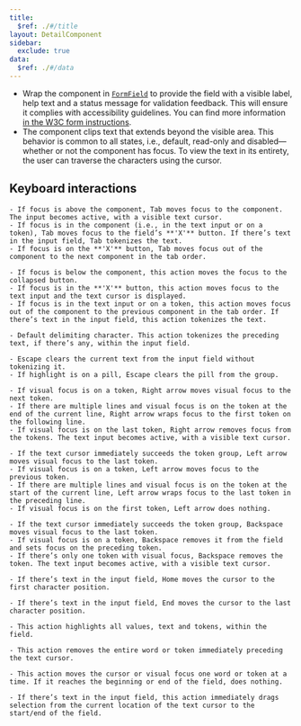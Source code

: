```yaml
---
title:
  $ref: ./#/title
layout: DetailComponent
sidebar:
  exclude: true
data:
  $ref: ./#/data
---
```


- Wrap the component in [`FormField`](/salt/components/form-field) to provide the field with a visible label, help text and a status message for validation feedback. This will ensure it complies with accessibility guidelines. You can find more information [in the W3C form instructions](https://www.w3.org/WAI/tutorials/forms/instructions/).
- The component clips text that extends beyond the visible area. This behavior is common to all states, i.e., default, read-only and disabled—whether or not the component has focus. To view the text in its entirety, the user can traverse the characters using the cursor.

## Keyboard interactions

<KeyboardControls>
  <KeyboardControl keyOrCombos="Tab">

    - If focus is above the component, Tab moves focus to the component. The input becomes active, with a visible text cursor.
    - If focus is in the component (i.e., in the text input or on a token), Tab moves focus to the field’s **'X'** button. If there’s text in the input field, Tab tokenizes the text.
    - If focus is on the **'X'** button, Tab moves focus out of the component to the next component in the tab order.

  </KeyboardControl>
  <KeyboardControl keyOrCombos="Shift + Tab">

    - If focus is below the component, this action moves the focus to the collapsed button.
    - If focus is in the **'X'** button, this action moves focus to the text input and the text cursor is displayed.
    - If focus is in the text input or on a token, this action moves focus out of the component to the previous component in the tab order. If there’s text in the input field, this action tokenizes the text.

  </KeyboardControl>
  <KeyboardControl keyOrCombos="Enter / Comma">

    - Default delimiting character. This action tokenizes the preceding text, if there’s any, within the input field.

  </KeyboardControl>
  <KeyboardControl keyOrCombos="Escape">

    - Escape clears the current text from the input field without tokenizing it.
    - If highlight is on a pill, Escape clears the pill from the group.

  </KeyboardControl>
  <KeyboardControl keyOrCombos="Right arrow">

    - If visual focus is on a token, Right arrow moves visual focus to the next token.
    - If there are multiple lines and visual focus is on the token at the end of the current line, Right arrow wraps focus to the first token on the following line.
    - If visual focus is on the last token, Right arrow removes focus from the tokens. The text input becomes active, with a visible text cursor.

  </KeyboardControl>
  <KeyboardControl keyOrCombos="Left arrow">

    - If the text cursor immediately succeeds the token group, Left arrow moves visual focus to the last token.
    - If visual focus is on a token, Left arrow moves focus to the previous token.
    - If there are multiple lines and visual focus is on the token at the start of the current line, Left arrow wraps focus to the last token in the preceding line.
    - If visual focus is on the first token, Left arrow does nothing.

  </KeyboardControl>
  <KeyboardControl keyOrCombos="Backspace">

    - If the text cursor immediately succeeds the token group, Backspace moves visual focus to the last token.
    - If visual focus is on a token, Backspace removes it from the field and sets focus on the preceding token.
    - If there’s only one token with visual focus, Backspace removes the token. The text input becomes active, with a visible text cursor.

  </KeyboardControl>
  <KeyboardControl keyOrCombos="Home">

    - If there’s text in the input field, Home moves the cursor to the first character position.

  </KeyboardControl>
  <KeyboardControl keyOrCombos="End">

    - If there’s text in the input field, End moves the cursor to the last character position.

  </KeyboardControl>
  <KeyboardControl keyOrCombos="Control + A / Command + A">

    - This action highlights all values, text and tokens, within the field.

  </KeyboardControl>
  <KeyboardControl keyOrCombos="Control + Backspace / Option + Backspace">

    - This action removes the entire word or token immediately preceding the text cursor.

  </KeyboardControl>
  <KeyboardControl keyOrCombos="Control + Arrow keys / Option + Arrow keys">

    - This action moves the cursor or visual focus one word or token at a time. If it reaches the beginning or end of the field, does nothing.

  </KeyboardControl>
  <KeyboardControl keyOrCombos="Shift + Home / Shift + End">

    - If there’s text in the input field, this action immediately drags selection from the current location of the text cursor to the start/end of the field.

  </KeyboardControl>
</KeyboardControls>
